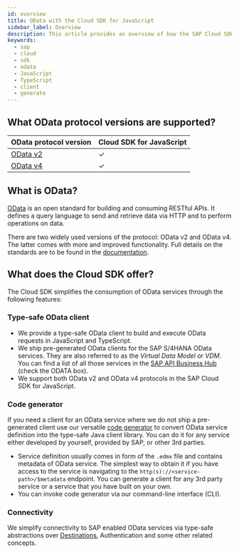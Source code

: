 ```yaml
---
id: overview
title: OData with the Cloud SDK for JavaScript
sidebar_label: Overview
description: This article provides an overview of how the SAP Cloud SDK for JavaScript supports connecting to OData services.
keywords:
  - sap
  - cloud
  - sdk
  - odata
  - JavaScript
  - TypeScript
  - client
  - generate
---
```


## What OData protocol versions are supported?

| OData protocol version                                              | Cloud SDK for JavaScript |
| ------------------------------------------------------------------- | ------------------------ |
| [OData v2](use-odata-v2-type-safe-client-for-javascript-typescript) | &#10003;                 |
| [OData v4](use-odata-v4-type-safe-client-for-javascript-typescript) | &#10003;                 |

## What is OData?

[OData](https://www.odata.org/) is an open standard for building and consuming RESTful APIs.
It defines a query language to send and retrieve data via HTTP and to perform operations on data.

There are two widely used versions of the protocol: OData v2 and OData v4.
The latter comes with more and improved functionality.
Full details on the standards are to be found in the [documentation](https://www.odata.org/documentation/).

## What does the Cloud SDK offer?

The Cloud SDK simplifies the consumption of OData services through the following features:

### Type-safe OData client

- We provide a type-safe OData client to build and execute OData requests in JavaScript and TypeScript.
- We ship pre-generated OData clients for the SAP S/4HANA OData services.
  They are also referred to as the _Virtual Data Model_ or _VDM_.
  You can find a list of all those services in the [SAP API Business Hub](https://api.sap.com/package/SAPS4HANACloud?section=Artifacts) (check the ODATA box).
- We support both OData v2 and OData v4 protocols in the SAP Cloud SDK for JavaScript.

### Code generator

If you need a client for an OData service where we do not ship a pre-generated client use our versatile [code generator](generate-typed-odata-v2-and-v4-client-for-javascript-and-typescript) to convert OData service definition into the type-safe Java client library.
You can do it for any service either developed by yourself, provided by SAP, or other 3rd parties.

- Service definition usually comes in form of the `.edmx` file and contains metadata of OData service.
  The simplest way to obtain it if you have access to the service is navigating to the `http(s)://<service-path>/$metadata` endpoint.
  You can generate a client for any 3rd party service or a service that you have built on your own.
- You can invoke code generator via our command-line interface (CLI).

### Connectivity

We simplify connectivity to SAP enabled OData services via type-safe abstractions over [Destinations](../connectivity/destination-js-sdk), Authentication and some other related concepts.
